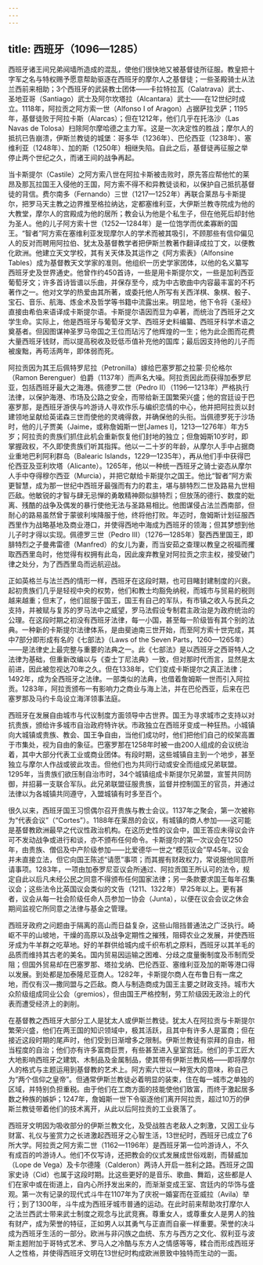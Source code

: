 ```yaml
---
---
---
```

title: 西班牙（1096—1285）
---




西班牙诸王间兄弟阋墙所造成的混乱，使他们很快地又被基督徒所征服。教皇把十字军之名与特权赐予愿意帮助驱逐在西班牙的摩尔人之基督徒；一些圣殿骑士从法兰西前来相助；3个西班牙的武装教士团体——卡拉特拉瓦（Calatrava）武士、圣地亚哥（Santiago）武士及阿尔坎塔拉（Alcantara）武士——在12世纪时成立。1118年，阿拉贡之阿方索一世（Alfonso I of Aragon）占据萨拉戈萨；1195年，基督徒败于阿拉卡斯（Alarcas）；但在1212年，他们几乎在托洛沙（Las Navas de Tolosa）扫除阿尔摩哈德之主力军。这是一次决定性的胜战；摩尔人的抵抗已告崩溃，伊斯兰教徒的城堡：哥多华（1236年）、巴伦西亚（1238年）、塞维利亚（1248年）、加的斯（1250年）相继失陷。自此之后，基督徒再征服之举停止两个世纪之久，而诸王间的战争再起。

当卡斯提尔（Castile）之阿方索八世在阿拉卡斯被击败时，原先答应帮他忙的莱昂及那瓦拉国王入侵他的王国，阿方索不得不和异教徒谈和，以保护自己抵抗基督徒的背信。费尔南多（Fernando）三世（1217—1252年）再联合莱昂与卡斯提尔，把罗马天主教之边界推至格拉纳达，定都塞维利亚，大伊斯兰教寺院成为他的大教堂，摩尔人的宫殿成为他的居所；教会认为他是个私生子，但在他死后却封他为圣人。他的儿子阿方索十世（1252—1284年）是一位饱学而优柔寡断的国王。“智者”阿方索在塞维利亚发现摩尔人的学术而被其吸引，不顾那些有信仰偏见人的反对而聘用阿拉伯、犹太及基督教学者把伊斯兰教著作翻译成拉丁文，以便教化欧洲。他建立天文学校，其有关天体及其运作之《阿方索表》（Alfonsine Tables）成为基督教天文学家的准则。他组织一历史学家团体，以他的名义纂写西班牙史及世界通史。他曾作约450首诗，一些是用卡斯提尔文，一些是加利西亚葡萄牙文；许多首诗皆谱以乐曲，并保存至今，成为中古歌曲中内容最丰富的不朽著作之一。他对文学的热爱由其所著，或委托他人所写有关西洋棋、象棋、骰子、宝石、音乐、航海、炼金术及哲学等书籍中流露出来。明显地，他下令将《圣经》直接由希伯来语译成卡斯提尔语。卡斯提尔语因而显为卓著，而统治了西班牙之文学生命。实际上，他是西班牙与葡萄牙文学、西班牙史料编纂、西班牙科学术语之奠基者。但因图谋神圣罗马帝国之王位而玷污了他辉煌的一生；他为此企图而花费大量西班牙钱财，而以提高税收及贬低币值补充他的国库；最后因支持他的儿子而被废黜，再苟活两年，即体弱而死。

阿拉贡因为其王后佩特罗尼拉（Petronilla）嫁给巴塞罗那之拉蒙·贝伦格尔（Ramon Berenguer）伯爵（1137年）而声名大噪。阿拉贡因此而获得加泰罗尼亚，包括西班牙最大之海港。佩德罗二世（Pedro Ⅱ）（1196—1213年）严格执行法律，以保护海港、市场及公路之安全，而带给新王国繁荣兴盛；他的宫廷设于巴塞罗那，是西班牙游侠与吟游诗人寻欢作乐与编织恋情的中心，他并把阿拉贡以封建领地呈献给英诺森三世而使他的灵魂得救，并确保他的头衔。当佩德罗死于沙场时，他的儿子贾美（Jaime，或称詹姆斯一世[James I]，1213—1276年）年方5岁；阿拉贡的贵族们抓住此机会重新恢复他们封地的独立；但詹姆斯10岁时，即掌握政权，不久即使贵族们听其指挥。他以一二十岁的年龄，从摩尔人手中占据商业重地巴利阿利群岛（Balearic Islands，1229—1235年），再从他们手中获得巴伦西亚及亚利坎塔（Alicante）。1265年，他以一种统一西班牙之骑士姿态从摩尔人手中夺得穆尔西亚（Murcia），并把它献给卡斯提尔之国王。他比“智者”阿方索更智慧，成为那一世纪中西班牙最强而有力的君主，堪与腓特烈二世及路易九世相匹敌。他敏锐的才智与肆无忌惮的勇敢精神颇似腓特烈；但放荡的德行、数度的妣离、残酷的战争及偶发的暴行使他无法与圣路易相比。他图谋侵占法兰西南部，但耐心的路易虽然曾于蒙彼利埃降服于他，终将他打败。年迈时，詹姆斯计划征服西西里作为战略基地及商业港口，并使得西地中海成为西班牙的领海；但其梦想到他儿子时才得以实现。佩德罗三世（Pedro Ⅲ）（1276—1285年）娶西西里国王，即腓特烈之子曼弗雷德（Manfred）的女儿为妻，而当安茹之查理以教皇之祝福而攫取西西里岛时，他觉得有权拥有此岛，因此废弃教皇对阿拉贡之宗主权，接受破门律之处分，为了西西里岛而远航迎战。

正如英格兰与法兰西的情形一样，西班牙在这段时期，也可目睹封建制度的兴衰。起初贵族们几乎是轻视中央的权势，他们和教士均豁免纳税，而城市与贸易的税则越来越重；但末了，他们屈服于国王，国王有自己的军队，有市镇之收入与民兵之支持，并被赋与复苏的罗马法中之威望，罗马法假设专制君主政治是为政府统治的公理。在这段时期之初没有西班牙法律，每一小国，甚至每一阶级皆有其个别的法典。一种新的卡斯提尔法律体系，是由斐迪南三世开始，而至阿方索十世完成，其中7部分即形成有名的《七部法》（Laws of the Seven Parts，1260—1265年）——是法律史上最完整与重要的法典之一。此《七部法》是以西班牙之西哥特人之法律为基础，但重新改编以与《查士丁尼法典》一致，但对那时代而言，显然是太前进，因此被忽视达70年之久。但在1338年，它们变成卡斯提尔之真正法律；1492年，成为全西班牙之法律。一部类似的法典，也借着詹姆斯一世而引入阿拉贡。1283年，阿拉贡颁布一有影响力之商业与海上法，并在巴伦西亚，后来在巴塞罗那及马约卡岛设立海洋领事法庭。

西班牙在发展自由城市与代议制度方面领导中古世界。国王为寻求城市之支持以对抗贵族，颁给许多城市自治政府特许状。市政独立在西班牙变成一种狂热。小城镇向大城镇或贵族、教会、国王争自由，当他们成功时，他们把他们自己的绞架高置于市集处，视为自由的象征。巴塞罗那在1258年时被一由200人组成的会议统治着，其中大部分代表工业或商业团体。有段时期，这些城镇自主到一个地步，甚至独立与摩尔人作战或彼此攻击。但他们也为共同行动或安全而组成兄弟联盟。1295年，当贵族们欲压制自治市时，34个城镇组成卡斯提尔兄弟盟，宣誓共同防御，并招募一支联合军队。此兄弟联盟征服贵族，监督并控制国王的官员，并通过法律以为各城镇共同遵守，入盟城镇有时多至百个。

很久以来，西班牙国王习惯偶尔召开贵族与教士会议。1137年之聚会，第一次被称为“代表会议”（“Cortes”）。1188年在莱昂的会议，有城镇的商人参加——这可能是基督教欧洲最早之代议性政治机构。在这历史性的议会中，国王答应未得议会许可不发动战争或进行和谈，亦不颁布任何命令。卡斯提尔的第一次议会在1250年，由贵族、僧侣及中产阶级参加——比爱德华一世之“模范议会”早45年。议会并未直接立法，但它向国王陈述“请愿”事项；而其握有财政权力，常说服他同意所请事项。1283年，一项由加泰罗尼亚议会所通过、阿拉贡国王所认可的法令，规定自此以后凡未经公民之同意不得颁布任何国家法律；另一条款要求国王每年召集议会；这些法令比英国议会类似的文告（1211、1322年）早25年以上。更有甚者，议会从每一社会阶级任命人员参加一协会（Junta），以便在议会会议之休会期间监视它所同意之法律与基金之管理。

西班牙政府之问题由于隔离的高山而日益复杂，这些山阻挡普通法之广泛执行。崎岖不平的山坡地，干燥的高原以及战争定期性之摧残，阻碍农业之发展，并使西班牙成为牛羊群之吃草地。好的羊群供给城内成千织布机之原料，西班牙以其羊毛的品质而维持其古老的美名。国内贸易因运输之困难、分歧之度量衡制度及币制而受阻；但国外贸易却在巴塞罗那、塔拉戈纳、巴伦西亚、塞维利亚及加的斯等港口得以发展。到处都是加泰隆尼亚商人。1282年，卡斯提尔商人在布鲁日有一席之地，而仅有汉—撒同盟与之匹敌。商人与制造商成为国王主要之财政支持。城市大众阶级组成同业公会（gremios），但由国王严格控制，劳工阶级因无政治上的代表而遭受经济上的剥削。

在基督教之西班牙大部分工人是犹太人或伊斯兰教徒。犹太人在阿拉贡与卡斯提尔繁荣兴盛，他们在两王国的知识领域中，极其活跃，且其中有许多人是富商；但在接近这段时期的尾声时，他们受到日渐增多之限制。伊斯兰教徒有崇拜的自由，相当程度的自治；他们亦有许多富商巨贾，有些甚至进入皇室宫廷。他们的手工匠大大地影响西班牙之建筑、木制品及金属制品，使其带有伊斯兰教风格——即将摩尔人的格式与主题运用到基督教的艺术上。阿方索六世以一种宽大的意味，称自己为“两个信仰之皇帝”。但通常伊斯兰教徒必着明显的装束，住在每一城市之单独的区域，并特别负担重税。由于他们在工商方面的技能使他们致富，而终于激起居多数之种族的嫉妒；1247年，詹姆斯一世下令驱逐他们离开阿拉贡，超过10万的伊斯兰教徒带着他们的技术离开，从此以后阿拉贡的工业衰落了。

西班牙文明因为吸收部分的伊斯兰教文化，及受战胜古老敌人之刺激，又因工业与财富、礼仪与鉴赏力之长进激起西班牙之心智生活，13世纪时，西班牙已成立了6所大学。阿拉贡之阿方索二世（1162—1196年）是西班牙第一位吟游诗人，不久有成百的吟游诗人。他们不仅写诗，还把教会的仪式发展成世俗戏剧，而替威加（Lope de Vega）及卡尔德隆（Calderon）两诗人开启一胜利之路。西班牙之国家史诗（Cid）也属于这段时期。比这些更好的是音乐、歌曲、舞蹈，这些都是人们在家中或在街道上，自内心所抒发出来的，而渐渐变成王室、宫廷内的华饰与盛观。第一次有记录的现代式斗牛在1107年为了庆祝一婚宴而在亚威拉（Avila）举行；到了1300年，斗牛成为西班牙城市普通的运动。在此时前来帮助攻打摩尔人之法兰西武士带来武士制度之观念与比武竞赛。尊重女人，或尊重女人是男人的独有财产，成为荣誉的特征，正如男人以其勇气与正直而自豪一样重要。荣誉的决斗成为西班牙生活的一部分。欧洲与非闪族之血统、东方与西方之文化、叙利亚与波斯主题附加于哥特式艺术、罗马人之冷酷与东方人之情感等等，糅合而形成西班牙人之性格，并使得西班牙文明在13世纪时构成欧洲景致中独特而生动的一面。